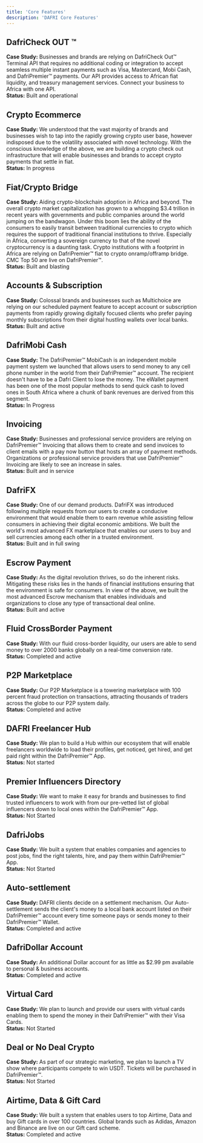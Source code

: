 ```yaml
---
title: 'Core Features'
description: 'DAFRI Core Features'
---
```


## DafriCheck OUT ™

**Case Study:** Businesses and brands are relying on DafriCheck Out™ Terminal API that requires no additional coding or integration to accept seamless multiple instant payments such as Visa, Mastercard, Mobi Cash, and DafriPremier™ payments. Our API provides access to African fiat liquidity, and treasury management services. Connect your business to Africa with one API.  
**Status:** Built and operational

## Crypto Ecommerce

**Case Study:** We understood that the vast majority of brands and businesses wish to tap into the rapidly growing crypto user base, however indisposed due to the volatility associated with novel technology. With the conscious knowledge of the above, we are building a crypto check out infrastructure that will enable businesses and brands to accept crypto payments that settle in fiat.  
**Status:** In progress

## Fiat/Crypto Bridge

**Case Study:** Aiding crypto-blockchain adoption in Africa and beyond. The overall crypto market capitalization has grown to a whopping &dollar;3.4 trillion in recent years with governments and public companies around the world jumping on the bandwagon. Under this boom lies the ability of the consumers to easily transit between traditional currencies to crypto which requires the support of traditional financial institutions to thrive. Especially in Africa, converting a sovereign currency to that of the novel cryptocurrency is a daunting task. Crypto institutions with a footprint in Africa are relying on DafriPremier™ fiat to crypto onramp/offramp bridge. CMC Top 50 are live on DafriPremier™.  
**Status:** Built and blasting

## Accounts & Subscription

**Case Study:** Colossal brands and businesses such as Multichoice are relying on our scheduled payment feature to accept account or subscription payments from rapidly growing digitally focused clients who prefer paying monthly subscriptions from their digital hustling wallets over local banks.  
**Status:** Built and active

## DafriMobi Cash

**Case Study:** The DafriPremier™ MobiCash is an independent mobile payment system we launched that allows users to send money to any cell phone number in the world from their DafriPremier™ account. The recipient doesn't have to be a Dafri Client to lose the money. The eWallet payment has been one of the most popular methods to send quick cash to loved ones in South Africa where a chunk of bank revenues are derived from this segment.  
**Status:** In Progress

## Invoicing

**Case Study:** Businesses and professional service providers are relying on DafriPremier™ Invoicing that allows them to create and send invoices to client emails with a pay now button that hosts an array of payment methods. Organizations or professional service providers that use DafriPremier™ Invoicing are likely to see an increase in sales.  
**Status:** Built and in service

## DafriFX

**Case Study:** One of our demand products. DafriFX was introduced following multiple requests from our users to create a conducive environment that would enable them to earn revenue while assisting fellow consumers in achieving their digital economic ambitions. We built the world's most advanced FX marketplace that enables our users to buy and sell currencies among each other in a trusted environment.  
**Status:** Built and in full swing

## Escrow Payment

**Case Study:** As the digital revolution thrives, so do the inherent risks. Mitigating these risks lies in the hands of financial institutions ensuring that the environment is safe for consumers. In view of the above, we built the most advanced Escrow mechanism that enables individuals and organizations to close any type of transactional deal online.  
**Status:** Built and active

## Fluid CrossBorder Payment

**Case Study:** With our fluid cross-border liquidity, our users are able to send money to over 2000 banks globally on a real-time conversion rate.  
**Status:** Completed and active

## P2P Marketplace

**Case Study:** Our P2P Marketplace is a towering marketplace with 100 percent fraud protection on transactions, attracting thousands of traders across the globe to our P2P system daily.  
**Status:** Completed and active

## DAFRI Freelancer Hub

**Case Study:** We plan to build a Hub within our ecosystem that will enable freelancers worldwide to load their profiles, get noticed, get hired, and get paid right within the DafriPremier™ App.  
**Status:** Not started

## Premier Influencers Directory

**Case Study:** We want to make it easy for brands and businesses to find trusted influencers to work with from our pre-vetted list of global influencers down to local ones within the DafriPremier™ App.  
**Status:** Not Started

## DafriJobs

**Case Study:** We built a system that enables companies and agencies to post jobs, find the right talents, hire, and pay them within DafriPremier™ App.  
**Status:** Not Started

## Auto-settlement

**Case Study:** DAFRI clients decide on a settlement mechanism. Our Auto-settlement sends the client's money to a local bank account listed on their DafriPremier™ account every time someone pays or sends money to their DafriPremier™ Wallet.  
**Status:** Completed and active

## DafriDollar Account

**Case Study:** An additional Dollar account for as little as &dollar;2.99 pm available to personal & business accounts.  
**Status:** Completed and active

## Virtual Card

**Case Study:** We plan to launch and provide our users with virtual cards enabling them to spend the money in their DafriPremier™ with their Visa Cards.  
**Status:** Not Started

## Deal or No Deal Crypto

**Case Study:** As part of our strategic marketing, we plan to launch a TV show where participants compete to win USDT. Tickets will be purchased in DafriPremier™.  
**Status:** Not Started

## Airtime, Data & Gift Card

**Case Study:** We built a system that enables users to top Airtime, Data and buy Gift cards in over 100 countries. Global brands such as Adidas, Amazon and Binance are live on our Gift card scheme.  
**Status:** Completed and active
